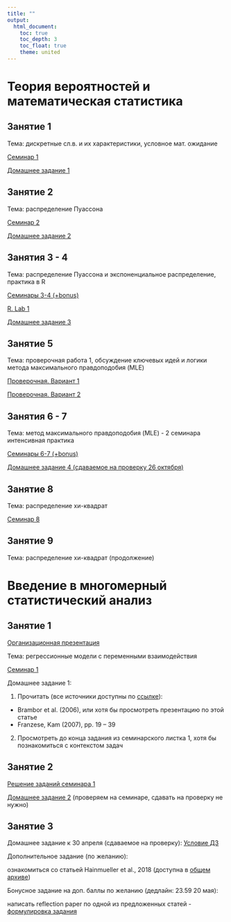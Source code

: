 ```yaml
---
title: ""
output: 
  html_document:
    toc: true
    toc_depth: 3
    toc_float: true
    theme: united
---
```

# Теория вероятностей и математическая статистика

## Занятие 1 

Тема: дискретные сл.в. и их характеристики, условное мат. ожидание

<a href="polit_tvims2_pset1_2021.pdf" title=>Семинар 1</a> 

<a href="polit_tvims2_hw1_2021 (1).pdf" title=>Домашнее задание 1</a> 

## Занятие 2 

Тема: распределение Пуассона

<a href="polit_tvims2_pset2_2021.pdf" title=>Семинар 2</a> 

<a href="polit_tvims2_hw2_2021.pdf" title=>Домашнее задание 2</a> 

## Занятия 3 - 4 

Тема: распределение Пуассона и экспоненциальное распределение, практика в R

<a href="polit_tvims2_seminar3_4_2021.pdf" title=>Семинары 3-4 (+bonus)</a> 

<a href="polit_tvims2_lab1_2021.R" title=>R. Lab 1</a> 

<a href="polit_tvims2_hw3_2021.pdf" title=>Домашнее задание 3</a> 

## Занятие 5  

Тема: проверочная работа 1, обсуждение ключевых идей и логики метода максимального правдоподобия (MLE)

<a href="polit_tvims2_test1.pdf" title=>Проверочная. Вариант 1</a> 

<a href="polit_tvims2_test1_2.pdf" title=>Проверочная. Вариант 2</a>

## Занятия 6 - 7

Тема: метод максимального правдоподобия (MLE) - 2 семинара интенсивная практика 

<a href="tvims2_seminar6_2021.pdf" title=>Семинары 6-7 (+bonus)</a> 

<a href="tvims2_hw4_2021.pdf" title=>Домашнее задание 4 (сдаваемое на проверку 26 октября)</a> 

## Занятие 8 

Тема: распределение хи-квадрат

<a href="tvims2_seminar8_2021 .pdf" title=>Семинар 8 </a> 

## Занятие 9 

Тема: распределение хи-квадрат (продолжение)


# Введение в многомерный статистический анализ

## Занятие 1

<a href="tvims3_intro.pdf" title=>Организационная презентация</a> 

Тема: регрессионные модели с переменными взаимодействия

<a href="tvims3_seminar1_2022.pdf" title=>Семинар 1</a> 

Домашнее задание 1: 

1. Прочитать (все источники доступны по <a href = "https://drive.google.com/drive/folders/1jVZOEshO0BZelaTbkIs5u2F5dIdPG93h?usp=sharing" title => ссылке</a>): 

* Brambor et al. (2006), или хотя бы просмотреть презентацию по этой статье  
* Franzese, Kam (2007), pp. 19 -- 39

2. Просмотреть до конца задания из семинарского листка 1, хотя бы познакомиться с контекстом задач


## Занятие 2

<a href="tvims3_seminar1solution.pdf" title=>Решение заданий семинара 1</a> 

<a href="tvims3_hw2_2022.pdf" title=>Домашнее задание 2</a> (проверяем на семинаре, сдавать на проверку не нужно) 

## Занятие 3

Домашнее задание к 30 апреля (сдаваемое на проверку): <a href="tvims3_hw1_2022.pdf" title=>Условие ДЗ</a> 

Дополнительное задание (по желанию): 

ознакомиться со статьей Hainmueller et al., 2018 (доступна в <a href = "https://drive.google.com/drive/folders/1jVZOEshO0BZelaTbkIs5u2F5dIdPG93h?usp=sharing" title => общем архиве</a>)

Бонусное задание на доп. баллы по желанию (дедлайн: 23.59 20 мая): 

написать reflection paper по одной из предложенных статей - <a href="reflection_paper.pdf" title=>формулировка задания</a>


